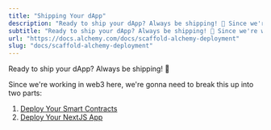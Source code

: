 ```yaml
---
title: "Shipping Your dApp"
description: "Ready to ship your dApp? Always be shipping! 🚢 Since we're working in web3 here, we're gonna need to break this up into two parts: Deploy Your Smart Contracts Deploy Your NextJS App"
subtitle: "Ready to ship your dApp? Always be shipping! 🚢 Since we're working in web3 here, we're gonna need to break this up into two parts: Deploy Your Smart Contracts Deploy Your NextJS App"
url: "https://docs.alchemy.com/docs/scaffold-alchemy-deployment"
slug: "docs/scaffold-alchemy-deployment"
---
```


Ready to ship your dApp? Always be shipping! 🚢

Since we're working in web3 here, we're gonna need to break this up into two parts:

1. [Deploy Your Smart Contracts](/docs/deploy-your-smart-contracts)
2. [Deploy Your NextJS App](/docs/deploy-your-nextjs-app)
